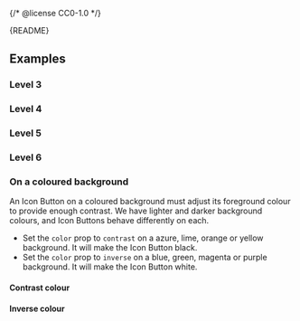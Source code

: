{/* @license CC0-1.0 */}


<Meta of={IconButtonStories} />

<Markdown>{README}</Markdown>

<Primary />

<Controls />

## Examples

### Level 3

<Canvas of={IconButtonStories.Level3} />

### Level 4

<Canvas of={IconButtonStories.Level4} />

### Level 5

<Canvas of={IconButtonStories.Level5} />

### Level 6

<Canvas of={IconButtonStories.Level6} />

### On a coloured background

An Icon Button on a coloured background must adjust its foreground colour to provide enough contrast.
We have lighter and darker background colours, and Icon Buttons behave differently on each.

- Set the `color` prop to `contrast` on a azure, lime, orange or yellow background.
  It will make the Icon Button black.
- Set the `color` prop to `inverse` on a blue, green, magenta or purple background.
  It will make the Icon Button white.

#### Contrast colour

<Canvas of={IconButtonStories.ContrastColour} />

#### Inverse colour

<Canvas of={IconButtonStories.InverseColour} />
